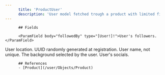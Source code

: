 ```yaml
---
      title: 'ProductUser'
      description: 'User model fetched trough a product with limited fields for safety.'
---
```

          
          ## Fields
          
          <ParamField body="followedBy" type="[User!]!">User's followers.</ParamField>
<ParamField body="from" type="String">User location.</ParamField>
<ParamField body="id" type="String!">UUID randomly generated at registration.</ParamField>
<ParamField body="name" type="String!">User name, not unique.</ParamField>
<ParamField body="selectedBackground" type="Background!">The background selected by the user.</ParamField>
<ParamField body="socials" type="[Social!]!">User's socials.</ParamField>
          
          ## References
          - [Product](/user/Objects/Product)
      